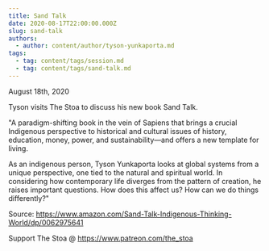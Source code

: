 ```yaml
---
title: Sand Talk
date: 2020-08-17T22:00:00.000Z
slug: sand-talk
authors:
  - author: content/author/tyson-yunkaporta.md
tags:
  - tag: content/tags/session.md
  - tag: content/tags/sand-talk.md
---
```


August 18th, 2020

Tyson visits The Stoa to discuss his new book Sand Talk.

"A paradigm-shifting book in the vein of Sapiens that brings a crucial Indigenous perspective to historical and cultural issues of history, education, money, power, and sustainability―and offers a new template for living.

As an indigenous person, Tyson Yunkaporta looks at global systems from a unique perspective, one tied to the natural and spiritual world. In considering how contemporary life diverges from the pattern of creation, he raises important questions. How does this affect us? How can we do things differently?"

Source: https://www.amazon.com/Sand-Talk-Indigenous-Thinking-World/dp/0062975641

Support The Stoa @ https://www.patreon.com/the_stoa
